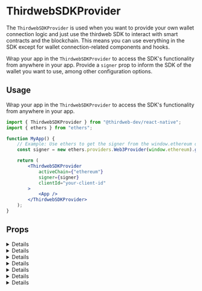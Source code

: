 
# ThirdwebSDKProvider

The `ThirdwebSDKProvider` is used when you want to provide your own wallet connection logic and just use the thirdweb SDK to
interact with smart contracts and the blockchain. This means you can use everything in the SDK except for wallet connection-related components and hooks.

Wrap your app in the `ThirdwebSDKProvider` to access the SDK's functionality from anywhere in your app. Provide a `signer`
prop to inform the SDK of the wallet you want to use, among other configuration options.

## Usage

Wrap your app in the `ThirdwebSDKProvider` to access the SDK's functionality from anywhere in your app.

```jsx
import { ThirdwebSDKProvider } from "@thirdweb-dev/react-native";
import { ethers } from "ethers";

function MyApp() {
	// Example: Use ethers to get the signer from the window.ethereum object
	const signer = new ethers.providers.Web3Provider(window.ethereum).getSigner();

	return (
		<ThirdwebSDKProvider
			activeChain={"ethereum"}
			signer={signer}
			clientId="your-client-id"
		>
			<App />
		</ThirdwebSDKProvider>
	);
}
```

## Props

<Details id="signer" summary="signer" tags={["Optional"]}>
	<SignerMDX />
</Details>

<Details id="clientId" summary="clientId" tags={["Recommended", "Optional"]}>
	<ClientIDMDX />
</Details>

<Details id="activeChain" summary="activeChain" tags={["Optional"]}>
	<ActiveChainMDX />
</Details>

<Details id="authConfig" summary="authConfig" tags={["Optional"]}>
	<AuthConfigMDX />
</Details>

<Details id="sdkOptions" summary="sdkOptions" tags={["Optional"]}>
	<SDKOptionsMDX />
</Details>

<Details id="storageInterface" summary="storageInterface" tags={["Optional"]}>
	<StorageInterfaceMDX />
</Details>

<Details id="queryClient" summary="queryClient" tags={["Optional"]}>
	<QueyrClientMDX />
</Details>
